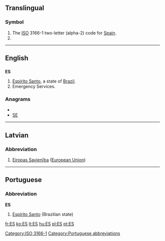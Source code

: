 {{also|Appendix:Variations of "es"}}
==Translingual==
===Symbol===
{{infl|mul|symbol}}
# The [[ISO]] 3166-1 two-letter (alpha-2) code for [[Spain]].
# {{SI-unit-abbnp|exa|siemens|electrical conductance}}

[[Category:ISO 3166-1]]
----

==English==

==={{abbreviation}}===
'''ES'''

# [[Espírito Santo]], a state of [[Brazil]].
# Emergency Services.

===Anagrams===
* {{alphagram|es}}
* [[SE#English|SE]]


----

==Latvian==

===Abbreviation===
{{infl|lv|abbreviation}}

# [[Eiropas Savienība]] ([[European Union]])

----

==Portuguese==

===Abbreviation===
'''ES'''

# [[Espírito Santo]] (Brazilian state)

[[Category:Portuguese abbreviations]]

[[fr:ES]]
[[ko:ES]]
[[lt:ES]]
[[hu:ES]]
[[pl:ES]]
[[pt:ES]]